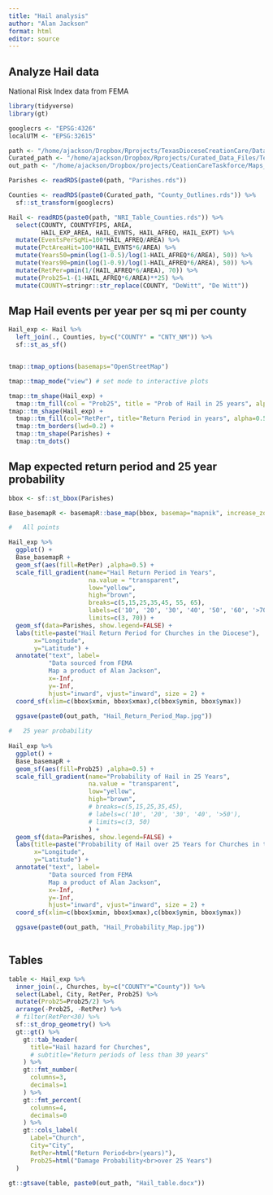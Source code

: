 ```yaml
---
title: "Hail analysis"
author: "Alan Jackson"
format: html
editor: source
---
```


## Analyze Hail data

National Risk Index data from FEMA

```r

library(tidyverse)
library(gt)

googlecrs <- "EPSG:4326"
localUTM <- "EPSG:32615"

path <- "/home/ajackson/Dropbox/Rprojects/TexasDioceseCreationCare/Data/"
Curated_path <- "/home/ajackson/Dropbox/Rprojects/Curated_Data_Files/Texas_Counties/"
out_path <- "/home/ajackson/Dropbox/projects/CeationCareTaskforce/Maps_and_tables/Hail/"

Parishes <- readRDS(paste0(path, "Parishes.rds"))

Counties <- readRDS(paste0(Curated_path, "County_Outlines.rds")) %>% 
  sf::st_transform(googlecrs)

Hail <- readRDS(paste0(path, "NRI_Table_Counties.rds")) %>% 
  select(COUNTY, COUNTYFIPS, AREA, 
         HAIL_EXP_AREA, HAIL_EVNTS, HAIL_AFREQ, HAIL_EXPT) %>% 
  mutate(EventsPerSqMi=100*HAIL_AFREQ/AREA) %>% 
  mutate(PctAreaHit=100*HAIL_EVNTS*6/AREA) %>% 
  mutate(Years50=pmin(log(1-0.5)/log(1-HAIL_AFREQ*6/AREA), 50)) %>% 
  mutate(Years90=pmin(log(1-0.9)/log(1-HAIL_AFREQ*6/AREA), 50)) %>% 
  mutate(RetPer=pmin(1/(HAIL_AFREQ*6/AREA), 70)) %>% 
  mutate(Prob25=1-(1-HAIL_AFREQ*6/AREA)**25) %>% 
  mutate(COUNTY=stringr::str_replace(COUNTY, "DeWitt", "De Witt"))

```

##        Map Hail events per year per sq mi per county

```r

Hail_exp <- Hail %>% 
  left_join(., Counties, by=c("COUNTY" = "CNTY_NM")) %>%  
  sf::st_as_sf()


tmap::tmap_options(basemaps="OpenStreetMap")

tmap::tmap_mode("view") # set mode to interactive plots

tmap::tm_shape(Hail_exp) + 
  tmap::tm_fill(col = "Prob25", title = "Prob of Hail in 25 years", alpha=0.5, style="pretty")+
tmap::tm_shape(Hail_exp) + 
  tmap::tm_fill(col="RetPer", title="Return Period in years", alpha=0.5, style="pretty") +
  tmap::tm_borders(lwd=0.2) +
  tmap::tm_shape(Parishes) + 
  tmap::tm_dots()


```

##    Map expected return period and 25 year probability

```r

bbox <- sf::st_bbox(Parishes)

Base_basemapR <- basemapR::base_map(bbox, basemap="mapnik", increase_zoom=2)

#   All points

Hail_exp %>% 
  ggplot() +
  Base_basemapR +
  geom_sf(aes(fill=RetPer) ,alpha=0.5) +
  scale_fill_gradient(name="Hail Return Period in Years", 
                      na.value = "transparent", 
                      low="yellow",
                      high="brown",
                      breaks=c(5,15,25,35,45, 55, 65),
                      labels=c('10', '20', '30', '40', '50', '60', '>70'),
                      limits=c(3, 70)) +
  geom_sf(data=Parishes, show.legend=FALSE) +
  labs(title=paste("Hail Return Period for Churches in the Diocese"),
       x="Longitude",
       y="Latitude") +
  annotate("text", label=
           "Data sourced from FEMA 
           Map a product of Alan Jackson", 
           x=-Inf, 
           y=-Inf,
           hjust="inward", vjust="inward", size = 2) +
  coord_sf(xlim=c(bbox$xmin, bbox$xmax),c(bbox$ymin, bbox$ymax))

  ggsave(paste0(out_path, "Hail_Return_Period_Map.jpg"))
  
#   25 year probability
  
Hail_exp %>% 
  ggplot() +
  Base_basemapR +
  geom_sf(aes(fill=Prob25) ,alpha=0.5) +
  scale_fill_gradient(name="Probability of Hail in 25 Years", 
                      na.value = "transparent", 
                      low="yellow",
                      high="brown",
                      # breaks=c(5,15,25,35,45),
                      # labels=c('10', '20', '30', '40', '>50'),
                      # limits=c(3, 50)
                      ) +
  geom_sf(data=Parishes, show.legend=FALSE) +
  labs(title=paste("Probability of Hail over 25 Years for Churches in the Diocese"),
       x="Longitude",
       y="Latitude") +
  annotate("text", label=
           "Data sourced from FEMA 
           Map a product of Alan Jackson", 
           x=-Inf, 
           y=-Inf,
           hjust="inward", vjust="inward", size = 2) +
  coord_sf(xlim=c(bbox$xmin, bbox$xmax),c(bbox$ymin, bbox$ymax))

  ggsave(paste0(out_path, "Hail_Probability_Map.jpg"))
  

```

##        Tables

```r

table <- Hail_exp %>% 
  inner_join(., Churches, by=c("COUNTY"="County")) %>% 
  select(Label, City, RetPer, Prob25) %>% 
  mutate(Prob25=Prob25/2) %>% 
  arrange(-Prob25, -RetPer) %>% 
  # filter(RetPer<30) %>% 
  sf::st_drop_geometry() %>% 
  gt::gt() %>% 
    gt::tab_header(
      title="Hail hazard for Churches",
      # subtitle="Return periods of less than 30 years"
    ) %>% 
    gt::fmt_number(
      columns=3,
      decimals=1
    ) %>% 
    gt::fmt_percent(
      columns=4,
      decimals=0
    ) %>% 
    gt::cols_label(
      Label="Church",
      City="City",
      RetPer=html("Return Period<br>(years)"),
      Prob25=html("Damage Probability<br>over 25 Years")
  )

gt::gtsave(table, paste0(out_path, "Hail_table.docx"))

```





